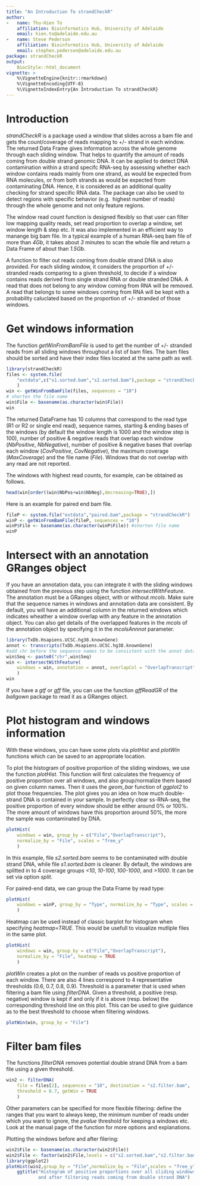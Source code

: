 ```yaml
---
title: "An Introduction To strandCheckR"
author:
-   name: Thu-Hien To
    affiliation: Bioinformatics Hub, University of Adelaide
    email: hien.to@adelaide.edu.au
-   name: Steve Pederson
    affiliation: Bioinformatics Hub, University of Adelaide
    email: stephen.pederson@adelaide.edu.au
package: strandCheckR
output:
    BiocStyle::html_document
vignette: >
    %\VignetteEngine{knitr::rmarkdown}
    %\VignetteEncoding{UTF-8}
    %\VignetteIndexEntry{An Introduction To strandCheckR}
---
```


# Introduction

*strandCheckR* is a package used a window that slides across a bam file and
gets the count/coverage of reads mapping to +/- strand in each window.
The returned Data Frame gives information across the whole genome through each
sliding window. That helps to quantify the amount of reads coming from 
double strand genomic DNA. It can be applied to detect DNA contamination within 
a strand specifc RNA-seq by assessing whether each window contains reads mainly 
from one strand, as would be expected from RNA molecules, or from both strands 
as would be expected from contaminating DNA. Hence, it is considered as an
additional quality checking for strand specific RNA data.
The package can also be used to detect regions with specific behavior (e.g. 
highest number of reads) through the whole genome and not only feature regions.

The window read count function is designed flexibly so that user can filter
low mapping quality reads, set read proportion to overlap a window, set window 
length & step etc. It was also implemented in an efficient way to manange big
bam file. In a typical example of a human RNA-seq bam file of more than *4Gb*, 
it takes about *3* minutes to scan the whole file and return a Data Frame of 
about than *1.5Gb*.

A function to filter out reads coming from double strand DNA is also provided.
For each sliding window, it considers the proportion of +/- stranded reads 
comparing to a given threshold, to decide if a window contains reads derived 
from single strand RNA or double stranded DNA.
A read that does not belong to any window coming from RNA will be removed. A
read that belongs to some windows coming from RNA will be kept with a 
probability caluclated based on the proportion of +/- stranded of those windows.

# Get windows information

The function *getWinFromBamFile* is used to get the number of +/- stranded 
reads from all sliding windows throughout a list of bam files.
The bam files should be sorted and have their index files located at the same 
path as well.


```r
library(strandCheckR)
files <- system.file(
    "extdata",c("s1.sorted.bam","s2.sorted.bam"),package = "strandCheckR"
    )
win <- getWinFromBamFile(files, sequences = "10")
# shorten the file name
win$File <- basename(as.character(win$File))
win
```

The returned DataFrame has 10 columns that correspond to the read type (R1 or
R2 or single end read), sequence names, starting & ending bases of the windows 
(by default the window length is 1000 and the window step is 100), number of 
positive & negative reads that overlap each window (*NbPositive*, 
*NbNegative*), number of positive & negative bases that overlap each window 
(*CovPositive*, *CovNegative*), the maximum coverage (*MaxCoverage*) and the 
file name (*File*). Windows that do not overlap with any read are not reported.

The windows with highest read counts, for example, can be obtained as follows.

```r
head(win[order((win$NbPos+win$NbNeg),decreasing=TRUE),])
```

Here is an example for paired end bam file.

```r
fileP <- system.file("extdata","paired.bam",package = "strandCheckR")
winP <- getWinFromBamFile(fileP, sequences = "10")
winP$File <- basename(as.character(winP$File)) #shorten file name
winP
```

# Intersect with an annotation GRanges object

If you have an annotation data, you can integrate it with the sliding windows 
obtained from the previous step using the function *intersectWithFeature*. The 
annotation must be a GRanges object, with or without *mcols*. Make sure that 
the sequence names in windows and annotation data are consistent.
By default, you will have an additional column in the returned windows which 
indicates wheather a window overlap with any feature in the annotation object. 
You can also get details of the overlapped features in the *mcols* of the 
annotation object by specifying it in the *mcolsAnnnot* parameter.

```r
library(TxDb.Hsapiens.UCSC.hg38.knownGene)
annot <- transcripts(TxDb.Hsapiens.UCSC.hg38.knownGene)
#add chr before the sequence names to be consistent with the annot data
win$Seq <- paste0("chr",win$Seq) 
win <- intersectWithFeature(
    windows = win, annotation = annot, overlapCol = "OverlapTranscript"
    )
win
```


If you have a *gtf* or *gff* file, you can use the function *gffReadGR* of the 
*ballgown* package to read it as a GRanges object.

# Plot histogram and windows information

With these windows, you can have some plots via *plotHist* and *plotWin* 
functions which can be saved to an appropriate location.

To plot the histogram of positive proportion of the sliding windows, we use
the function *plotHist*. This function will first calculates the frequency of 
positive proportion over all windows, and also group/normalize them based on 
given column names. Then it uses the *geom_bar* function of *ggplot2* to plot
those frequencies. The plot gives you an idea on how much double-strand DNA is 
contained in your sample. In perfectly clear ss-RNA-seq, the positive 
proportion of every window should be either around 0\% or 100\%. 
The more amount of windows have this proportion around 50\%, the more the 
sample was contaminated by DNA. 

```r
plotHist(
    windows = win, group_by = c("File","OverlapTranscript"), 
    normalize_by = "File", scales = "free_y"
    )
```

In this example, file *s2.sorted.bam* seems to be contaminated with double 
strand DNA, while file *s1.sorted.bam* is cleaner. By default, the windows are 
splitted in to 4 coverage groups *<10*, *10-100*, *100-1000*, and *>1000*.
It can be set via option *split*.

For paired-end data, we can group the Data Frame by read type:

```r
plotHist(
    windows = winP, group_by = "Type", normalize_by = "Type", scales = "free_y"
    )
```

Heatmap can be used instead of classic barplot for histogram when specifying 
*heatmap=TRUE*. This would be usefull to visualize mutliple files in the 
same plot.

```r
plotHist(
    windows = win, group_by = c("File","OverlapTranscript"), 
    normalize_by = "File", heatmap = TRUE
    )
```


*plotWin* creates a plot on the number of reads vs positive proportion of each 
window. There are also 4 lines correspond to 4 representative thresholds 
(0.6, 0.7, 0.8, 0.9). Threshold is a parameter that is used when filtering a 
bam file using *filterDNA*. Given a threshold, a positive (resp. negative) 
window is kept if and only if it is above (resp. below) the corresponding 
threshold line on this plot. This can be used to give guidance as to the best 
threshold to choose when filtering windows.

```r
plotWin(win, group_by = "File")
```

# Filter bam files

The functions *filterDNA* removes potential double strand DNA from a bam file 
using a given threshold.

```r
win2 <- filterDNA(
    file = files[2], sequences = "10", destination = "s2.filter.bam", 
    threshold = 0.7, getWin = TRUE
    )
```


Other parameters can be specified for more flexible filtering: define the 
ranges that you want to always keep, the minimum number of reads under which 
you want to ignore, the *pvalue* threshold for keeping a windows etc. Look at
the manual page of the function for more options and explanations.

Plotting the windows before and after filering:

```r
win2$File <- basename(as.character(win2$File))
win2$File <- factor(win2$File,levels = c("s2.sorted.bam","s2.filter.bam"))
library(ggplot2)
plotHist(win2,group_by = "File",normalize_by = "File",scales = "free_y") +
    ggtitle("Histogram of positive proportions over all sliding windows before 
            and after filtering reads coming from double strand DNA")
```